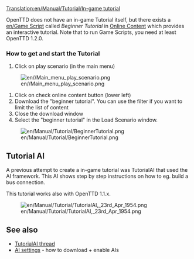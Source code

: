 [[Translation:en/Manual/Tutorial/In-game tutorial]]


{{en/Manual/Tutorial/Navigation}}

OpenTTD does not have an in-game Tutorial itself, but there exists a [[en/Game Script]] called ''Beginner Tutorial'' in [[en/Manual/Online content|Online Content]] which provides an interactive tutorial. Note that to run Game Scripts, you need at least OpenTTD 1.2.0.

=== How to get and start the Tutorial ===
# Click on play scenario (in the main menu)
[[File:en//Main menu play scenario.png]]

# Click on check online content button (lower left)
# Download the "beginner tutorial". You can use the filter if you want to limit the list of content
# Close the download window
# Select the "beginner tutorial" in the Load Scenario window.

[[File:en/Manual/Tutorial/BeginnerTutorial.png]]

== Tutorial AI ==
A previous attempt to create a in-game tutorial was TutorialAI that used the AI framework. This AI shows step by step instructions on how to eg. build a bus connection.

This tutorial works also with OpenTTD 1.1.x.

[[File:en/Manual/Tutorial/TutorialAI, 23rd Apr 1954.png]]

==See also==
* [http://www.tt-forums.net/viewtopic.php?f=65&t=55400 TutorialAI thread]
* [[en/Manual/AI settings|AI settings]] - how to download + enable AIs